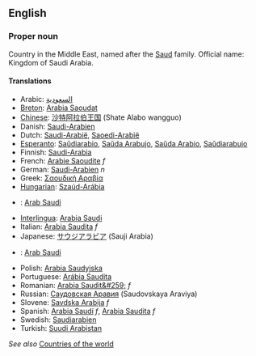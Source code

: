 ==English==

===Proper noun===

Country in the Middle East, named after the [[Saud]] family. Official name: Kingdom of Saudi Arabia.

====Translations====
*Arabic: [[السعودية]]
*[[Breton]]: [[Arabia Saoudat]]
*[[Chinese]]: [[沙特阿拉伯王国]] (Shate Alabo wangguo)
*Danish: [[Saudi-Arabien]]
*Dutch: [[Saudi-Arabië]], [[Saoedi-Arabië]]
*[[Esperanto]]: [[Saŭdiarabio]], [[Saŭda Arabujo]], [[Saŭda Arabio]], [[Saŭdiarabujo]]
*Finnish: [[Saudi-Arabia]]
*French: [[Arabie Saoudite]] ''f''
*German: [[Saudi-Arabien]] ''n''
*Greek: [[Σαουδική Αραβία]]
*[[Hungarian]]: [[Szaúd-Arábia]]
*{{id}}: [[Arab Saudi]]
*[[Interlingua]]: [[Arabia Saudi]]
*Italian: [[Arabia Saudita]] ''f''
*Japanese: [[サウジアラビア]] (Sauji Arabia)
*{{ms}}: [[Arab Saudi]]
*Polish: [[Arabia Saudyjska]]
*Portuguese: [[Arábia Saudita]]
*Romanian: [[Arabia Saudit&#259;]] ''f''
*Russian: [[Саудовская Аравия]] (Saudovskaya Araviya)
*Slovene: [[Savdska Arabija]] ''f''
*Spanish: [[Arabia Saudí]] ''f'', [[Arabia Saudita]] ''f''
*Swedish: [[Saudiarabien]]
*Turkish: [[Suudi Arabistan]]

''See also'' [[Countries of the world]]